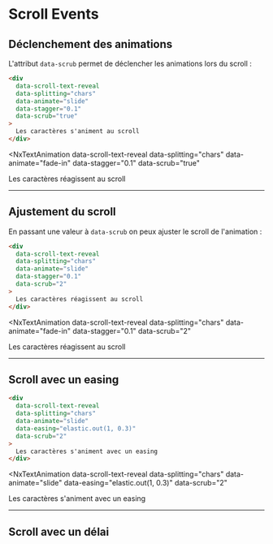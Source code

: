 # Scroll Events


## Déclenchement des animations

L'attribut `data-scrub` permet de déclencher les animations lors du scroll :

```html
<div 
  data-scroll-text-reveal 
  data-splitting="chars"
  data-animate="slide"
  data-stagger="0.1"
  data-scrub="true"
>
  Les caractères s'animent au scroll
</div>
```

<NxTextAnimation 
  data-scroll-text-reveal 
  data-splitting="chars"
  data-animate="fade-in"
  data-stagger="0.1"
  data-scrub="true"
>
  Les caractères réagissent au scroll
</NxTextAnimation>

---

## Ajustement du scroll

En passant une valeur à `data-scrub` on peux ajuster le scroll de l'animation :

```html
<div 
  data-scroll-text-reveal 
  data-splitting="chars"
  data-animate="slide"
  data-stagger="0.1"
  data-scrub="2"
>
  Les caractères réagissent au scroll
</div>
```

<NxTextAnimation 
  data-scroll-text-reveal 
  data-splitting="chars"
  data-animate="fade-in"
  data-stagger="0.1"
  data-scrub="2"
>
  Les caractères réagissent au scroll
</NxTextAnimation>

---

## Scroll avec un easing

```html
<div 
  data-scroll-text-reveal 
  data-splitting="chars"
  data-animate="slide"
  data-easing="elastic.out(1, 0.3)"
  data-scrub="2"
>
  Les caractères s'animent avec un easing
</div>
```

<NxTextAnimation 
  data-scroll-text-reveal 
  data-splitting="chars"
  data-animate="slide"
  data-easing="elastic.out(1, 0.3)"
  data-scrub="2"
>
  Les caractères s'animent avec un easing
</NxTextAnimation>



---

## Scroll avec un délai

